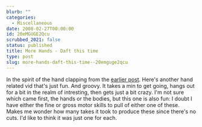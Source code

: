 ```yaml
---
blurb: ""
categories:
  - Miscellaneous
date: 2008-02-27T00:00:00
id: 20eMGUGE2Qcu
scrubbed_2021: false
status: published
title: More Hands - Daft this time
type: post
slug: more-hands-daft-this-time--20emguge2qcu
---
```


In the spirit of the hand clapping from the
[earlier post](http://www.alanwsmith.com/blog/2008/02/11/excellence-in-almost-anything-tends-to-amaze/).
Here's another hand related vid that's just fun. And groovy.
It takes a min to get going, hangs out for a bit in the realm of
intresting, then gets just a bit crazy. I'm not sure which came
first, the hands or the bodies, but this one is also fun:
I doubt I have either the fine or gross motor skills to pull of
either one of these. Makes me wonder how many takes it took to
produce these since there's no cuts. I'd like to think it was just
one for each.
